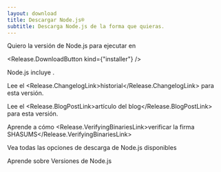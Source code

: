 ```yaml
---
layout: download
title: Descargar Node.js®
subtitle: Descarga Node.js de la forma que quieras.
---
```


<section>
Quiero la versión <Release.VersionDropdown /> de Node.js para <Release.OperatingSystemDropdown exclude={["LINUX", "AIX"]} /> ejecutar en <Release.BitnessDropdown />

<Release.DownloadButton kind={"installer"} />
</section>

<section>
Node.js incluye <Release.NpmLink />.

Lee el <Release.ChangelogLink>historial</Release.ChangelogLink> para esta versión.

Lee el <Release.BlogPostLink>artículo del blog</Release.BlogPostLink> para esta versión.

Aprende a cómo <Release.VerifyingBinariesLink>verificar la firma SHASUMS</Release.VerifyingBinariesLink>

Vea todas las <LinkWithArrow href="https://nodejs.org/dist/">opciones de descarga</LinkWithArrow> de Node.js disponibles

Aprende sobre <LinkWithArrow href="/about/previous-releases">Versiones de Node.js</LinkWithArrow>

</section>
